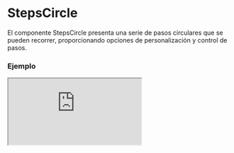 # StepsCircle

El componente StepsCircle presenta una serie de pasos circulares que se pueden recorrer, proporcionando opciones de personalización y control de pasos.


### Ejemplo

<Iframe
  minHeightIframe="30dvh"
  src="https://fenextjs-component-storybook.vercel.app/iframe.html?args=&id=stepscircle-stepscircle--index&viewMode=story"
/>

### Importación

Para importar el componente StepsCircle, se puede hacer desde fenextjs

```tsx copy
import { StepsCircle } from "fenextjs";
```

### Parámetros

| Parámetro   | Tipo                   | Requerido | Default   | Descripcion                                                               |
| ----------- | ---------------------- | --------- | --------- | ------------------------------------------------------------------------- |
| className   | string                 | no        | ""        | Clase CSS para el contenedor del componente.                              |
| items       | StepsCircleItemProps[] | no        | []        | Lista de elementos de paso con contenido y funciones de click opcionales. |
| defaultStep | number                 | no        | undefined | El paso que se mostrará inicialmente.                                     |
| valueStep   | number                 | no        | undefined | Paso actual cuando se controla externamente.                              |
| disabled    | boolean                | no        | false     | Deshabilita la interacción con el componente.                             |

### StepsCircleItemProps

Los items de step tienen su propios parametros:

| Parametro | Tipo      | Descripción                            |
| --------- | --------- | -------------------------------------- |
| children  | ReactNode | Contenido del elemento.                |
| onClick   | function  | Funcion al hacer click en el elemento. |

### Storybook

Para ver el storybook del componente lo puede hacer con este [link](https://fenextjs-component-storybook.vercel.app/?path=/story/stepscircle-stepscircle--index)

### Usos

- Ejemplo básico

```tsx copy
<StepsCircle
  items={[{ children: <div>Paso 1</div> }, { children: <div>Paso 2</div> }]}
/>
```

- Con paso predeterminado

```tsx copy
<StepsCircle
  items={[{ children: <div>Inicio</div> }, { children: <div>Fin</div> }]}
  defaultStep={0}
/>
```

- Ejemplo con deshabilitación

```tsx copy
<StepsCircle
  disabled={true}
  items={[{ children: <div>Paso deshabilitado</div> }]}
/>
```
